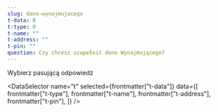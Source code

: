 ```yaml
---
slug: dane-wynajmujacego
t-data: 0
t-type: 0
t-name: ""
t-address: ""
t-pin: ""
question: Czy chcesz uzupełnić dane Wynajmującego?
---
```



Wybierz pasującą odpowiedź

<DataSelector
  name="t"
  selected={frontmatter["t-data"]}
  data={[
    frontmatter["t-type"],
    frontmatter["t-name"],
    frontmatter["t-address"],
    frontmatter["t-pin"],
  ]}
/>
